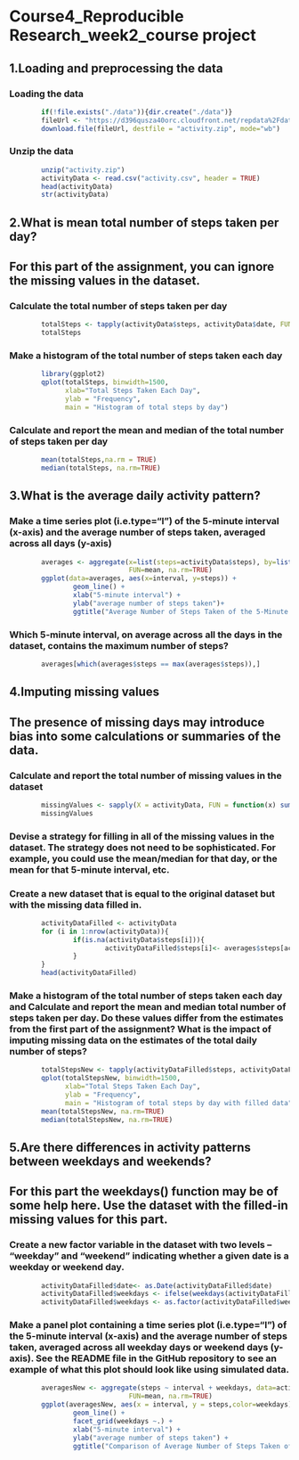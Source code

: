 # Course4_Reproducible Research_week2_course project

## 1.Loading and preprocessing the data  
### Loading the data  
```{r}
        if(!file.exists("./data")){dir.create("./data")}
        fileUrl <- "https://d396qusza40orc.cloudfront.net/repdata%2Fdata%2Factivity.zip"
        download.file(fileUrl, destfile = "activity.zip", mode="wb")
```
### Unzip the data  
```{r}
        unzip("activity.zip")
        activityData <- read.csv("activity.csv", header = TRUE)
        head(activityData)
        str(activityData)
```   
  
## 2.What is mean total number of steps taken per day?  
## For this part of the assignment, you can ignore the missing values in the dataset.  
### Calculate the total number of steps taken per day  
```{r}
        totalSteps <- tapply(activityData$steps, activityData$date, FUN=sum)
        totalSteps
```
  
### Make a histogram of the total number of steps taken each day  
```{r}        
        library(ggplot2)
        qplot(totalSteps, binwidth=1500,
              xlab="Total Steps Taken Each Day",
              ylab = "Frequency",
              main = "Histogram of total steps by day")
```
  
### Calculate and report the mean and median of the total number of steps taken per day  
```{r}
        mean(totalSteps,na.rm = TRUE)
        median(totalSteps, na.rm=TRUE)
```
        
          
## 3.What is the average daily activity pattern?  
### Make a time series plot (i.e.type="l") of the 5-minute interval (x-axis) and the average number of steps taken, averaged across all days (y-axis)  
```{r}
        averages <- aggregate(x=list(steps=activityData$steps), by=list(interval=activityData$interval),
                              FUN=mean, na.rm=TRUE)
        ggplot(data=averages, aes(x=interval, y=steps)) +
                geom_line() +
                xlab("5-minute interval") +
                ylab("average number of steps taken")+
                ggtitle("Average Number of Steps Taken of the 5-Minute Interval")
```
  
### Which 5-minute interval, on average across all the days in the dataset, contains the maximum number of steps?  
```{r}
        averages[which(averages$steps == max(averages$steps)),]
```   
          
## 4.Imputing missing values  
## The presence of missing days may introduce bias into some calculations or summaries of the data.  
### Calculate and report the total number of missing values in the dataset  
```{r}
        missingValues <- sapply(X = activityData, FUN = function(x) sum(is.na(x)))
        missingValues
```
  
### Devise a strategy for filling in all of the missing values in the dataset. The strategy does not need to be sophisticated. For example, you could use the mean/median for that day, or the mean for that 5-minute interval, etc.  
### Create a new dataset that is equal to the original dataset but with the missing data filled in.  
```{r}
        activityDataFilled <- activityData  
        for (i in 1:nrow(activityData)){
                if(is.na(activityData$steps[i])){
                        activityDataFilled$steps[i]<- averages$steps[activityDataFilled$interval[i] == averages$interval]
                }
        }
        head(activityDataFilled)
```
  
### Make a histogram of the total number of steps taken each day and Calculate and report the mean and median total number of steps taken per day. Do these values differ from the estimates from the first part of the assignment? What is the impact of imputing missing data on the estimates of the total daily number of steps?  
```{r}
        totalStepsNew <- tapply(activityDataFilled$steps, activityDataFilled$date, FUN=sum)
        qplot(totalStepsNew, binwidth=1500,
              xlab="Total Steps Taken Each Day",
              ylab = "Frequency",
              main = "Histogram of total steps by day with filled data")
        mean(totalStepsNew, na.rm=TRUE)
        median(totalStepsNew, na.rm=TRUE)
```
        
          
## 5.Are there differences in activity patterns between weekdays and weekends?  
## For this part the weekdays() function may be of some help here. Use the dataset with the filled-in missing values for this part.  
### Create a new factor variable in the dataset with two levels – “weekday” and “weekend” indicating whether a given date is a weekday or weekend day.  
```{r}
        activityDataFilled$date<- as.Date(activityDataFilled$date)
        activityDataFilled$weekdays <- ifelse(weekdays(activityDataFilled$date) %in% c("Saturday","Sunday"),"weekend","weekday")
        activityDataFilled$weekdays <- as.factor(activityDataFilled$weekdays)
```
  
### Make a panel plot containing a time series plot (i.e.type="l") of the 5-minute interval (x-axis) and the average number of steps taken, averaged across all weekday days or weekend days (y-axis). See the README file in the GitHub repository to see an example of what this plot should look like using simulated data.  
```{r}
        averagesNew <- aggregate(steps ~ interval + weekdays, data=activityDataFilled,
                              FUN=mean, na.rm=TRUE)
        ggplot(averagesNew, aes(x = interval, y = steps,color=weekdays)) + 
                geom_line() +
                facet_grid(weekdays ~.) + 
                xlab("5-minute interval") + 
                ylab("average number of steps taken") +
                ggtitle("Comparison of Average Number of Steps Taken of each Interval by weekdays")
```
        
